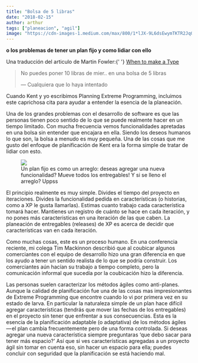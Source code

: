 ```yaml
---
title: "Bolsa de 5 libras"
date: "2018-02-15"
author: arthur
tags: ["planeacion", "agil"]
image: "https://cdn-images-1.medium.com/max/800/1*lJX-9L6dsEwymTKTR2JqQg.png"
---
```


<p>
    <strong>
    o los problemas de tener un plan fijo y como lidiar con ello
    </strong>
</p>
<p>
    Una traducción del articulo de Martin Fowler:{' '}
    <a href="https://martinfowler.com/bliki/FivePoundBag.html">
    When to make a Type
    </a>
</p>
<blockquote>
    No puedes poner 10 libras de mier.. en una bolsa de 5 libras
    <p>— Cualquiera que lo haya intentado</p>
</blockquote>
<p>
    Cuando Kent y yo escribimos Planning Extreme Programming, incluimos este
    caprichosa cita para ayudar a entender la esencia de la planeación.
</p>
<p>
    Una de los grandes problemas con el desarrollo de software es que las
    personas tienen poco sentido de lo que se puede realmente hacer en un
    tiempo limitado. Con mucha frecuencia vemos funcionalidades apretadas en
    una bolsa sin entender que encajara en ella. Siendo los deseos humanos lo
    que son, la bolsa a menudo es muy pequeña. Una de las cosas que me gusto
    del enfoque de planificación de Kent era la forma simple de tratar de
    lidiar con esto.
</p>
<figure>
    <img src="https://cdn-images-1.medium.com/max/800/1*lJX-9L6dsEwymTKTR2JqQg.png" />
    <figcaption>
    Un plan fijo es como un arreglo: deseas agregar una nueva funcionalidad?
    Mueve todos los entregables! Y si se lleno el arreglo? Uppss
    </figcaption>
</figure>
<p>
    El principio realmente es muy simple. Divides el tiempo del proyecto en
    iteraciones. Divides la funcionalidad pedida en características (o
    historias, como a XP le gusta llamarlas). Estimas cuanto trabajo cada
    característica tomará hacer. Mantienes un registro de cuánto se hace en
    cada iteración, y no pones más caracteristicas en una iteración de las que
    caben. La planeación de entregables (releases) de XP es acerca de decidir
    que características van en cada iteración.
</p>
<p>
    Como muchas cosas, este es un proceso humano. En una conferencia reciente,
    mi colega Tim Mackinnon describió que al coubicar algunos comerciantes con
    el equipo de desarrollo hizo una gran diferencia en que los ayudo a tener
    un sentido realista de lo que se podría construir. Los comerciantes aún
    hacían su trabajo a tiempo completo, pero la comunicación informal que
    sucedía por la coubicación hizo la diferencia.
</p>
<p>
    Las personas suelen caracterizar los métodos ágiles como anti-planes.
    Aunque la calidad de planificación fue una de las cosas mas impresionantes
    de Extreme Programming que encontre cuando lo vi por primera vez en su
    estado de larva. En particular la naturaleza simple de un plan hace
    difícil agregar características (tendrás que mover las fechas de los
    entregables) en el proyecto sin tener que enfrentar a sus consecuencias.
    Esta es la esencia de la planificación adaptable (o adaptativa) de los
    métodos ágiles — el plan cambia frecuentemente pero de una forma
    controlada. Si deseas agregar una nueva característica siempre preguntaras
    ‘que debo sacar para tener más espacio?’ Así que si ves características
    agregadas a un proyecto ágil sin tomar en cuenta eso, sin hacer un espacio
    para ella; puedes concluir con seguridad que la planificación se está
    haciendo mal.
</p>
